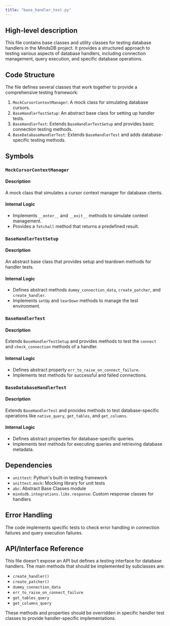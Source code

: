 ```yaml
---
title: "base_handler_test.py"
---
```


## High-level description
This file contains base classes and utility classes for testing database handlers in the MindsDB project. It provides a structured approach to testing various aspects of database handlers, including connection management, query execution, and specific database operations.

## Code Structure
The file defines several classes that work together to provide a comprehensive testing framework:
1. `MockCursorContextManager`: A mock class for simulating database cursors.
2. `BaseHandlerTestSetup`: An abstract base class for setting up handler tests.
3. `BaseHandlerTest`: Extends `BaseHandlerTestSetup` and provides basic connection testing methods.
4. `BaseDatabaseHandlerTest`: Extends `BaseHandlerTest` and adds database-specific testing methods.

## Symbols

### `MockCursorContextManager`
#### Description
A mock class that simulates a cursor context manager for database clients.

#### Internal Logic
- Implements `__enter__` and `__exit__` methods to simulate context management.
- Provides a `fetchall` method that returns a predefined result.

### `BaseHandlerTestSetup`
#### Description
An abstract base class that provides setup and teardown methods for handler tests.

#### Internal Logic
- Defines abstract methods `dummy_connection_data`, `create_patcher`, and `create_handler`.
- Implements `setUp` and `tearDown` methods to manage the test environment.

### `BaseHandlerTest`
#### Description
Extends `BaseHandlerTestSetup` and provides methods to test the `connect` and `check_connection` methods of a handler.

#### Internal Logic
- Defines abstract property `err_to_raise_on_connect_failure`.
- Implements test methods for successful and failed connections.

### `BaseDatabaseHandlerTest`
#### Description
Extends `BaseHandlerTest` and provides methods to test database-specific operations like `native_query`, `get_tables`, and `get_columns`.

#### Internal Logic
- Defines abstract properties for database-specific queries.
- Implements test methods for executing queries and retrieving database metadata.

## Dependencies
- `unittest`: Python's built-in testing framework
- `unittest.mock`: Mocking library for unit tests
- `abc`: Abstract Base Classes module
- `mindsdb.integrations.libs.response`: Custom response classes for handlers

## Error Handling
The code implements specific tests to check error handling in connection failures and query execution failures.

## API/Interface Reference
This file doesn't expose an API but defines a testing interface for database handlers. The main methods that should be implemented by subclasses are:
- `create_handler()`
- `create_patcher()`
- `dummy_connection_data`
- `err_to_raise_on_connect_failure`
- `get_tables_query`
- `get_columns_query`

These methods and properties should be overridden in specific handler test classes to provide handler-specific implementations.